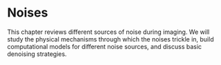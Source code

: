 # Noises {#sec-chpt-imaging-noise}

This chapter reviews different sources of noise during imaging.
We will study the physical mechanisms through which the noises trickle in, build computational models for different noise sources, and discuss basic denoising strategies.